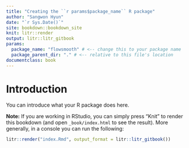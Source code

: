 ```yaml
---
title: "Creating the ``r params$package_name`` R package"
author: "Sangwon Hyun"
date: "`r Sys.Date()`"
site: bookdown::bookdown_site
knit: litr::render
output: litr::litr_gitbook
params:
  package_name: "flowsmooth" # <-- change this to your package name
  package_parent_dir: "." # <-- relative to this file's location
documentclass: book
---
```


# Introduction

You can introduce what your R package does here.

**Note:** If you are working in RStudio, you can simply press "Knit" to render
this bookdown (and open `_book/index.html` to see the result).  More generally,
in a console you can run the following:

```r
litr::render("index.Rmd", output_format = litr::litr_gitbook())
```
